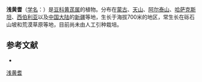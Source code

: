 {{Speciesbox
| name = 浅黄耆
| status = 
| status_system = 
| image =
| genus = Astragalus
| species = dilutus
| authority = Bunge in Del.
}}

'''浅黄耆'''（[[学名|学名]]：{{lang|la|''Astragalus dilutus''}}）是[[豆科|豆科]][[黄芪属|黄芪属]]的植物。分布在[[蒙古|蒙古]]、[[天山|天山]]、[[阿尔泰山|阿尔泰山]]、[[哈萨克斯坦|哈萨克斯坦]]、[[西伯利亚|西伯利亚]]以及[[中国大陆|中国大陆]]的[[新疆|新疆]]等地，生长于海拔700米的地区，常生长在砾石山坡和荒漠草原等地，目前尚未由人工引种栽培。

== 参考文献 ==
<div class="references-small">
* {{cite web| url =http://www.bioinfo.cn/db05/KmzwSpecies.php?action=view&id=15708| title =浅黄耆| work =《中国高等植物数据库全库》| publisher =中国科学院微生物研究所| author =昆明植物研究所| accessdate =2009-02-24| deadurl =yes| archiveurl =https://web.archive.org/web/20160305004954/http://www.bioinfo.cn/db05/KmzwSpecies.php?action=view&id=15708| archivedate =2016-03-05}}
</div>
{{Taxonbar|from=Q11148058}}

[[Category:黄芪属|浅黄耆]]


{{植物小作品}}
